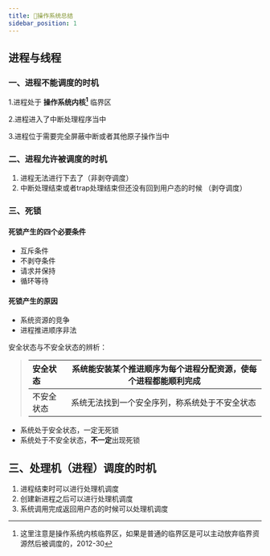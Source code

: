 ```yaml
---
title: 📖操作系统总结
sidebar_position: 1
---
```

## 进程与线程
### 一、进程不能调度的时机
1.进程处于 **操作系统内核[^1]** 临界区

2.进程进入了中断处理程序当中

3.进程位于需要完全屏蔽中断或者其他原子操作当中

> 
>[^1]:这里注意是操作系统内核临界区，如果是普通的临界区是可以主动放弃临界资源然后被调度的，2012-30

### 二、进程允许被调度的时机

1. 进程无法进行下去了（非剥夺调度）
2. 中断处理结束或者trap处理结束但还没有回到用户态的时候 （剥夺调度）

### 三、死锁

#### 死锁产生的四个必要条件

- 互斥条件
- 不剥夺条件
- 请求并保持
- 循环等待

#### 死锁产生的原因

- 系统资源的竞争
- 进程推进顺序非法

安全状态与不安全状态的辨析：

>| 安全状态  | 系统能安装某个推进顺序为每个进程分配资源，使每个进程都能顺利完成 |
>| :------- | ------------------------------------------------------------ |
>| 不安全状态 | 系统无法找到一个安全序列，称系统处于不安全状态               |


- 系统处于安全状态，一定无死锁
- 系统处于不安全状态，**不一定**出现死锁







## 三、处理机（进程）调度的时机

1. 进程结束时可以进行处理机调度
2. 创建新进程之后可以进行处理机调度
3. 系统调用完成返回用户态的时候可以处理机调度





